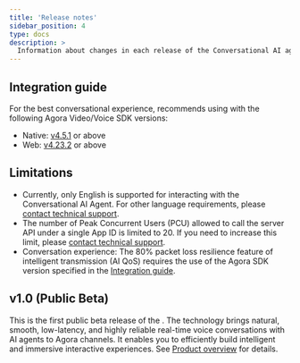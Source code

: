 ```yaml
---
title: 'Release notes'
sidebar_position: 4
type: docs
description: >
  Information about changes in each release of the Conversational AI agent.
---
```



## Integration guide

For the best conversational experience, <Vg k="COMPANY" /> recommends using <Vpd k="NAME" /> with the following Agora Video/Voice SDK versions:

- Native: [v4.5.1](/sdks) or above
- Web: [v4.23.2](/sdks?platform=web) or above

## Limitations

- Currently, only English is supported for interacting with the Conversational AI Agent. For other language requirements, please [contact technical support](mailto:support@agora.io).
- The number of Peak Concurrent Users (PCU) allowed to call the server API under a single App ID is limited to 20. If you need to increase this limit, please [contact technical support](mailto:support@agora.io).
- Conversation experience: The 80% packet loss resilience feature of intelligent transmission (AI QoS) requires the use of the Agora SDK version specified in the [Integration guide](#integration-guide).

## v1.0 (Public Beta)

This is the first public beta release of the <Vpd k="NAME" />. The technology brings natural, smooth, low-latency, and highly reliable real-time voice conversations with AI agents to Agora channels. It enables you to efficiently build intelligent and immersive interactive experiences. See [Product overview](../overview/product-overview) for details.
